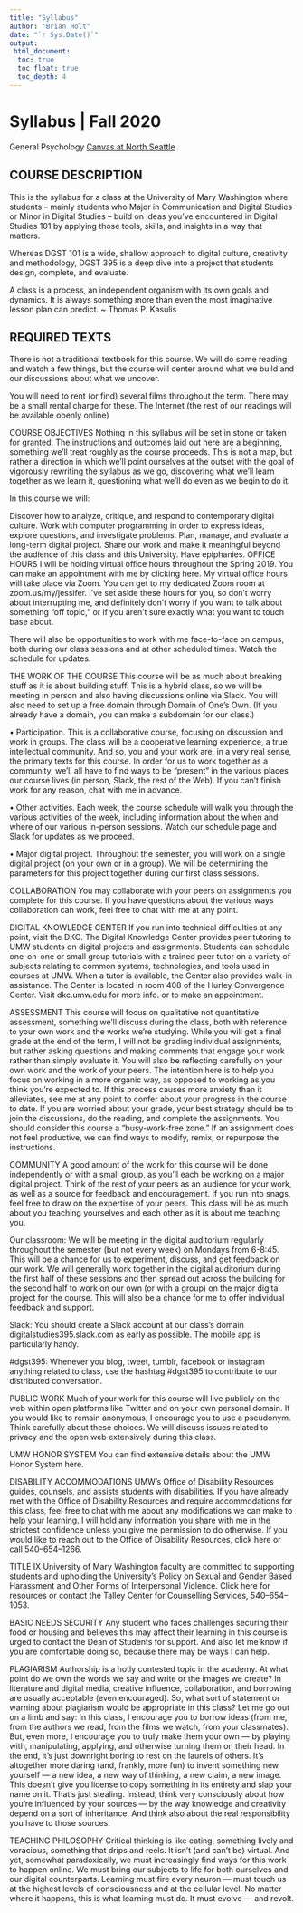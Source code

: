 ```yaml
---
title: "Syllabus"
author: "Brian Holt"
date: "`r Sys.Date()`"
output: 
 html_document:
  toc: true
  toc_float: true
  toc_depth: 4
---
```


# Syllabus | Fall 2020

General Psychology [Canvas at North Seattle](https://canvas.northseattle.edu/https://canvas.northseattle.edu/)

## COURSE DESCRIPTION

This is the syllabus for a class at the University of Mary Washington where students – mainly students who Major in Communication and Digital Studies or Minor in Digital Studies – build on ideas you've encountered in Digital Studies 101 by applying those tools, skills, and insights in a way that matters.

Whereas DGST 101 is a wide, shallow approach to digital culture, creativity and methodology, DGST 395 is a deep dive into a project that students design, complete, and evaluate.

A class is a process, an independent organism with its own goals and dynamics. It is always something more than even the most imaginative lesson plan can predict. ~ Thomas P. Kasulis

## REQUIRED TEXTS

There is not a traditional textbook for this course. We will do some reading and watch a few things, but the course will center around what we build and our discussions about what we uncover.

You will need to rent (or find) several films throughout the term. There may be a small rental charge for these.
The Internet (the rest of our readings will be available openly online)

COURSE OBJECTIVES
Nothing in this syllabus will be set in stone or taken for granted. The instructions and outcomes laid out here are a beginning, something we’ll treat roughly as the course proceeds. This is not a map, but rather a direction in which we’ll point ourselves at the outset with the goal of vigorously rewriting the syllabus as we go, discovering what we’ll learn together as we learn it, questioning what we’ll do even as we begin to do it.

In this course we will:

Discover how to analyze, critique, and respond to contemporary digital culture.
Work with computer programming in order to express ideas, explore questions, and investigate problems.
Plan, manage, and evaluate a long-term digital project.
Share our work and make it meaningful beyond the audience of this class and this University.
Have epiphanies.
OFFICE HOURS
I will be holding virtual office hours throughout the Spring 2019. You can make an appointment with me by clicking here. My virtual office hours will take place via Zoom. You can get to my dedicated Zoom room at zoom.us/my/jessifer. I’ve set aside these hours for you, so don’t worry about interrupting me, and definitely don’t worry if you want to talk about something “off topic,” or if you aren’t sure exactly what you want to touch base about.

There will also be opportunities to work with me face-to-face on campus, both during our class sessions and at other scheduled times. Watch the schedule for updates.

THE WORK OF THE COURSE
This course will be as much about breaking stuff as it is about building stuff. This is a hybrid class, so we will be meeting in person and also having discussions online via Slack. You will also need to set up a free domain through Domain of One’s Own. (If you already have a domain, you can make a subdomain for our class.)

• Participation. This is a collaborative course, focusing on discussion and work in groups. The class will be a cooperative learning experience, a true intellectual community. And so, you and your work are, in a very real sense, the primary texts for this course. In order for us to work together as a community, we’ll all have to find ways to be “present” in the various places our course lives (in person, Slack, the rest of the Web). If you can’t finish work for any reason, chat with me in advance.

• Other activities. Each week, the course schedule will walk you through the various activities of the week, including information about the when and where of our various in-person sessions. Watch our schedule page and Slack for updates as we proceed.

• Major digital project. Throughout the semester, you will work on a single digital project (on your own or in a group). We will be determining the parameters for this project together during our first class sessions.

COLLABORATION
You may collaborate with your peers on assignments you complete for this course. If you have questions about the various ways collaboration can work, feel free to chat with me at any point.

DIGITAL KNOWLEDGE CENTER
If you run into technical difficulties at any point, visit the DKC. The Digital Knowledge Center provides peer tutoring to UMW students on digital projects and assignments. Students can schedule one-on-one or small group tutorials with a trained peer tutor on a variety of subjects relating to common systems, technologies, and tools used in courses at UMW. When a tutor is available, the Center also provides walk-in assistance. The Center is located in room 408 of the Hurley Convergence Center. Visit dkc.umw.edu for more info. or to make an appointment.

ASSESSMENT
This course will focus on qualitative not quantitative assessment, something we’ll discuss during the class, both with reference to your own work and the works we’re studying. While you will get a final grade at the end of the term, I will not be grading individual assignments, but rather asking questions and making comments that engage your work rather than simply evaluate it. You will also be reflecting carefully on your own work and the work of your peers. The intention here is to help you focus on working in a more organic way, as opposed to working as you think you’re expected to. If this process causes more anxiety than it alleviates, see me at any point to confer about your progress in the course to date. If you are worried about your grade, your best strategy should be to join the discussions, do the reading, and complete the assignments. You should consider this course a “busy-work-free zone.” If an assignment does not feel productive, we can find ways to modify, remix, or repurpose the instructions.

COMMUNITY
A good amount of the work for this course will be done independently or with a small group, as you'll each be working on a major digital project. Think of the rest of your peers as an audience for your work, as well as a source for feedback and encouragement. If you run into snags, feel free to draw on the expertise of your peers. This class will be as much about you teaching yourselves and each other as it is about me teaching you.

Our classroom: We will be meeting in the digital auditorium regularly throughout the semester (but not every week) on Mondays from 6-8:45. This will be a chance for us to experiment, discuss, and get feedback on our work. We will generally work together in the digital auditorium during the first half of these sessions and then spread out across the building for the second half to work on our own (or with a group) on the major digital project for the course. This will also be a chance for me to offer individual feedback and support.

Slack: You should create a Slack account at our class’s domain digitalstudies395.slack.com as early as possible. The mobile app is particularly handy.

#dgst395: Whenever you blog, tweet, tumblr, facebook or instagram anything related to class, use the hashtag #dgst395 to contribute to our distributed conversation.

PUBLIC WORK
Much of your work for this course will live publicly on the web within open platforms like Twitter and on your own personal domain. If you would like to remain anonymous, I encourage you to use a pseudonym. Think carefully about these choices. We will discuss issues related to privacy and the open web extensively during this class.

UMW HONOR SYSTEM
You can find extensive details about the UMW Honor System here.

DISABILITY ACCOMMODATIONS
UMW’s Office of Disability Resources guides, counsels, and assists students with disabilities. If you have already met with the Office of Disability Resources and require accommodations for this class, feel free to chat with me about any modifications we can make to help your learning. I will hold any information you share with me in the strictest confidence unless you give me permission to do otherwise. If you would like to reach out to the Office of Disability Resources, click here or call 540–654–1266.

TITLE IX
University of Mary Washington faculty are committed to supporting students and upholding the University’s Policy on Sexual and Gender Based Harassment and Other Forms of Interpersonal Violence. Click here for resources or contact the Talley Center for Counselling Services, 540–654–1053.

BASIC NEEDS SECURITY
Any student who faces challenges securing their food or housing and believes this may affect their learning in this course is urged to contact the Dean of Students for support. And also let me know if you are comfortable doing so, because there may be ways I can help.

PLAGIARISM
Authorship is a hotly contested topic in the academy. At what point do we own the words we say and write or the images we create? In literature and digital media, creative influence, collaboration, and borrowing are usually acceptable (even encouraged). So, what sort of statement or warning about plagiarism would be appropriate in this class? Let me go out on a limb and say: in this class, I encourage you to borrow ideas (from me, from the authors we read, from the films we watch, from your classmates). But, even more, I encourage you to truly make them your own — by playing with, manipulating, applying, and otherwise turning them on their head. In the end, it’s just downright boring to rest on the laurels of others. It’s altogether more daring (and, frankly, more fun) to invent something new yourself — a new idea, a new way of thinking, a new claim, a new image. This doesn’t give you license to copy something in its entirety and slap your name on it. That’s just stealing. Instead, think very consciously about how you’re influenced by your sources — by the way knowledge and creativity depend on a sort of inheritance. And think also about the real responsibility you have to those sources.

TEACHING PHILOSOPHY
Critical thinking is like eating, something lively and voracious, something that drips and reels. It isn’t (and can’t be) virtual. And yet, somewhat paradoxically, we must increasingly find ways for this work to happen online. We must bring our subjects to life for both ourselves and our digital counterparts. Learning must fire every neuron — must touch us at the highest levels of consciousness and at the cellular level. No matter where it happens, this is what learning must do. It must evolve — and revolt.